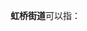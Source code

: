 {{not|红桥街道|洪桥街道}}
'''虹桥街道'''可以指：
{{PRC admin/disambig|31/01/05/009/000|32/06/02/005/000|53/03/81/004/000|65/42/02/002/000}}
{{disambig|cat=四字乡级行政区划消歧义}}